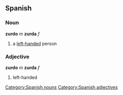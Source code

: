 == Spanish ==
=== Noun ===
'''zurdo''' ''m'' '''zurda''' ''f''
# a [[left-handed]] person

=== Adjective ===
'''zurdo''' ''m'' '''zurda''' ''f''
# left-handed

[[Category:Spanish nouns]]
[[Category:Spanish adjectives]]